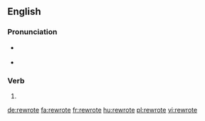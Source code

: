 ==English==

===Pronunciation===
* {{a|US}} {{IPA|/ɹi.ɹoʊt/|lang=en}}
* {{rhymes|əʊt|lang=en}}

===Verb===
{{head|en|verb form}}

# {{en-simple past of|rewrite}}

[[de:rewrote]]
[[fa:rewrote]]
[[fr:rewrote]]
[[hu:rewrote]]
[[pl:rewrote]]
[[vi:rewrote]]